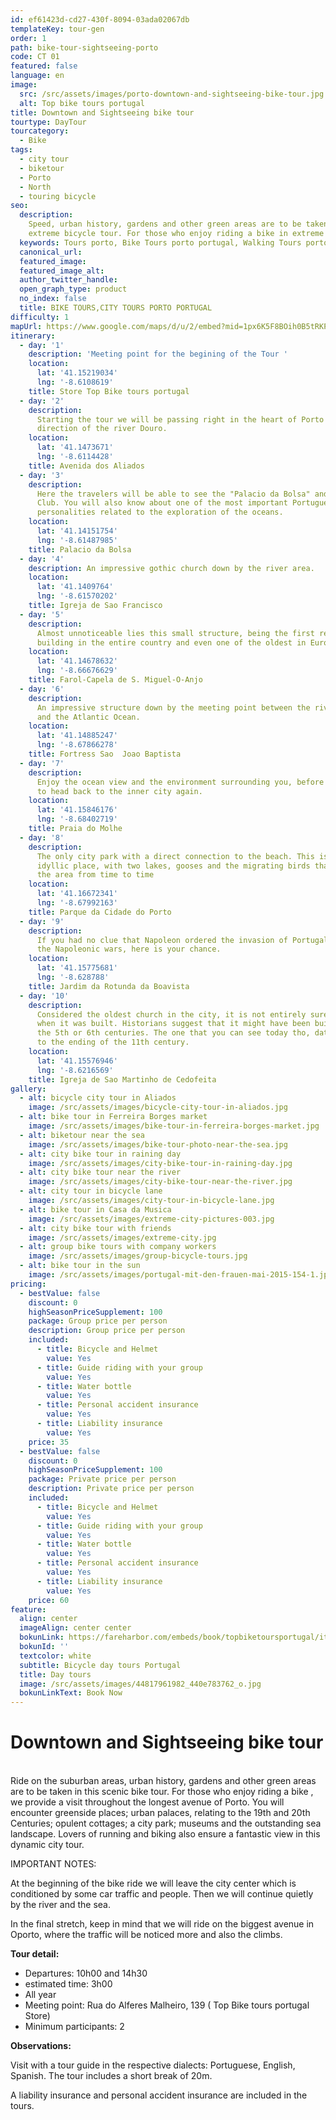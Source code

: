 ```yaml
---
id: ef61423d-cd27-430f-8094-03ada02067db
templateKey: tour-gen
order: 1
path: bike-tour-sightseeing-porto
code: CT 01
featured: false
language: en
image:
  src: /src/assets/images/porto-downtown-and-sightseeing-bike-tour.jpg
  alt: Top bike tours portugal
title: Downtown and Sightseeing bike tour
tourtype: DayTour
tourcategory:
  - Bike
tags:
  - city tour
  - biketour
  - Porto
  - North
  - touring bicycle
seo:
  description:
    Speed, urban history, gardens and other green areas are to be taken in this
    extreme bicycle tour. For those who enjoy riding a bike in extreme and...
  keywords: Tours porto, Bike Tours porto portugal, Walking Tours porto portugal
  canonical_url:
  featured_image:
  featured_image_alt:
  author_twitter_handle:
  open_graph_type: product
  no_index: false
  title: BIKE TOURS,CITY TOURS PORTO PORTUGAL
difficulty: 1
mapUrl: https://www.google.com/maps/d/u/2/embed?mid=1px6K5F8BOih0B5tRKPQdRuea9hY
itinerary:
  - day: '1'
    description: 'Meeting point for the begining of the Tour '
    location:
      lat: '41.15219034'
      lng: '-8.6108619'
    title: Store Top Bike tours portugal
  - day: '2'
    description:
      Starting the tour we will be passing right in the heart of Porto in the
      direction of the river Douro.
    location:
      lat: '41.1473671'
      lng: '-8.6114428'
    title: Avenida dos Aliados
  - day: '3'
    description:
      Here the travelers will be able to see the "Palacio da Bolsa" and the Hard
      Club. You will also know about one of the most important Portuguese
      personalities related to the exploration of the oceans.
    location:
      lat: '41.14151754'
      lng: '-8.61487985'
    title: Palacio da Bolsa
  - day: '4'
    description: An impressive gothic church down by the river area.
    location:
      lat: '41.1409764'
      lng: '-8.61570202'
    title: Igreja de Sao Francisco
  - day: '5'
    description:
      Almost unnoticeable lies this small structure, being the first renaissance
      building in the entire country and even one of the oldest in Europe.
    location:
      lat: '41.14678632'
      lng: '-8.66676629'
    title: Farol-Capela de S. Miguel-O-Anjo
  - day: '6'
    description:
      An impressive structure down by the meeting point between the river Douro
      and the Atlantic Ocean.
    location:
      lat: '41.14885247'
      lng: '-8.67866278'
    title: Fortress Sao  Joao Baptista
  - day: '7'
    description:
      Enjoy the ocean view and the environment surrounding you, before starting
      to head back to the inner city again.
    location:
      lat: '41.15846176'
      lng: '-8.68402719'
    title: Praia do Molhe
  - day: '8'
    description:
      The only city park with a direct connection to the beach. This is an
      idyllic place, with two lakes, gooses and the migrating birds that visit
      the area from time to time
    location:
      lat: '41.16672341'
      lng: '-8.67992163'
    title: Parque da Cidade do Porto
  - day: '9'
    description:
      If you had no clue that Napoleon ordered the invasion of Portugal during
      the Napoleonic wars, here is your chance.
    location:
      lat: '41.15775681'
      lng: '-8.628788'
    title: Jardim da Rotunda da Boavista
  - day: '10'
    description:
      Considered the oldest church in the city, it is not entirely sure as to
      when it was built. Historians suggest that it might have been build around
      the 5th or 6th centuries. The one that you can see today tho, dates back
      to the ending of the 11th century.
    location:
      lat: '41.15576946'
      lng: '-8.6216569'
    title: Igreja de Sao Martinho de Cedofeita
gallery:
  - alt: bicycle city tour in Aliados
    image: /src/assets/images/bicycle-city-tour-in-aliados.jpg
  - alt: bike tour in Ferreira Borges market
    image: /src/assets/images/bike-tour-in-ferreira-borges-market.jpg
  - alt: biketour near the sea
    image: /src/assets/images/bike-tour-photo-near-the-sea.jpg
  - alt: city bike tour in raining day
    image: /src/assets/images/city-bike-tour-in-raining-day.jpg
  - alt: city bike tour near the river
    image: /src/assets/images/city-bike-tour-near-the-river.jpg
  - alt: city tour in bicycle lane
    image: /src/assets/images/city-tour-in-bicycle-lane.jpg
  - alt: bike tour in Casa da Musica
    image: /src/assets/images/extreme-city-pictures-003.jpg
  - alt: city bike tour with friends
    image: /src/assets/images/extreme-city.jpg
  - alt: group bike tours with company workers
    image: /src/assets/images/group-bicycle-tours.jpg
  - alt: bike tour in the sun
    image: /src/assets/images/portugal-mit-den-frauen-mai-2015-154-1.jpg
pricing:
  - bestValue: false
    discount: 0
    highSeasonPriceSupplement: 100
    package: Group price per person
    description: Group price per person
    included:
      - title: Bicycle and Helmet
        value: Yes
      - title: Guide riding with your group
        value: Yes
      - title: Water bottle
        value: Yes
      - title: Personal accident insurance
        value: Yes
      - title: Liability insurance
        value: Yes
    price: 35
  - bestValue: false
    discount: 0
    highSeasonPriceSupplement: 100
    package: Private price per person
    description: Private price per person
    included:
      - title: Bicycle and Helmet
        value: Yes
      - title: Guide riding with your group
        value: Yes
      - title: Water bottle
        value: Yes
      - title: Personal accident insurance
        value: Yes
      - title: Liability insurance
        value: Yes
    price: 60
feature:
  align: center
  imageAlign: center center
  bokunLink: https://fareharbor.com/embeds/book/topbiketoursportugal/items/268395/calendar/2020/11/?flow=479507&full-items=yes
  bokunId: ''
  textcolor: white
  subtitle: Bicycle day tours Portugal
  title: Day tours
  image: /src/assets/images/44817961982_440e783762_o.jpg
  bokunLinkText: Book Now
---
```


# Downtown and Sightseeing bike tour

\
Ride on the suburban areas, urban history, gardens and other green areas are to
be taken in this scenic bike tour. For those who enjoy riding a bike , we
provide a visit throughout the longest avenue of Porto. You will encounter
greenside places; urban palaces, relating to the 19th and 20th Centuries;
opulent cottages; a city park; museums and the outstanding sea landscape. Lovers
of running and biking also ensure a fantastic view in this dynamic city tour.

IMPORTANT NOTES:

At the beginning of the bike ride we will leave the city center which is
conditioned by some car traffic and people. Then we will continue quietly by the
river and the sea.

In the final stretch, keep in mind that we will ride on the biggest avenue in
Oporto, where the traffic will be noticed more and also the climbs.

**Tour detail:**

- Departures: 10h00 and 14h30
- estimated time: 3h00
- All year
- Meeting point: Rua do Alferes Malheiro, 139 ( Top Bike tours portugal Store)
- Minimum participants: 2

**Observations:**

Visit with a tour guide in the respective dialects: Portuguese, English,
Spanish. The tour includes a short break of 20m.

A liability insurance and personal accident insurance are included in the tours.
